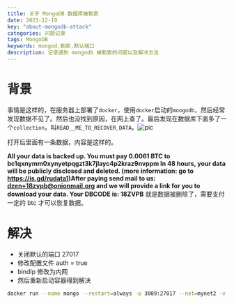 ```yaml
---
title: 关于 MongoDB 数据库被勒索
date: 2023-12-19
key: "about-mongodb-attack"
categories: 问题记录
tags: MongoDB
keywords: mongod,勒索,默认端口
description: 记录遇到 mongodb 被勒索的问题以及解决方法
---
```

 

<TOCInline toc={props.toc} exclude="Overview" toHeading={3} />

# 背景

事情是这样的，在服务器上部署了`docker`，使用`docker`启动的`moogodb`，然后经常发现数据不见了。然后也没找到原因，在网上查了。最后发现在数据库下面多了一个`collection`，叫`READ__ME_TO_RECOVER_DATA`。![pic](https://blog-offical-1302483222.cos.ap-guangzhou.myqcloud.com/mx_screencap_20240716_141146.png)

打开后里面有一条数据，内容是这样的。

**All your data is backed up. You must pay 0.0061 BTC to bc1qxnymm0xynyetpqgzt3k7jlayc4p2kraz9nvppm In 48 hours, your data will be publicly disclosed and deleted. (more information: go to https://is.gd/rudata1)After paying send mail to us: dzen+18zvpb@onionmail.org and we will provide a link for you to download your data. Your DBCODE is: 18ZVPB** 就是数据被删除了，需要支付一定的 btc 才可以恢复数据。

# 解决

- 关闭默认的端口 27017
- 修改配置文件 auth = true
- bindIp 修改为内网
- 然后重新启动容器得到解决

```bash
docker run --name mongo --restart=always -p 3009:27017 --net=mynet2 -v /data/mdb:/data/db -v /data/backup/mongodb:/data/backup -v /data/mdblog:/data/log -v /data/mongo_conf:/data/conf -d mongo
```
